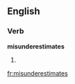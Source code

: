 
==English==

===Verb===
'''misunderestimates'''

# {{third-person singular of|[[misunderestimate]]}}

[[fr:misunderestimates]]